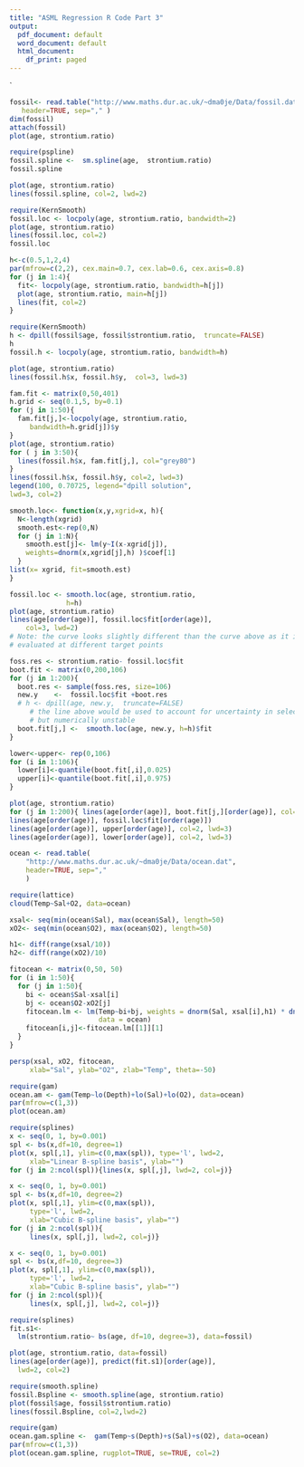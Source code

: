 ```yaml
---
title: "ASML Regression R Code Part 3"
output:
  pdf_document: default
  word_document: default
  html_document:
    df_print: paged
---
```

`

```r
fossil<- read.table("http://www.maths.dur.ac.uk/~dma0je/Data/fossil.dat",
   header=TRUE, sep="," ) 
dim(fossil)
attach(fossil)
plot(age, strontium.ratio)
```

```r
require(pspline)
fossil.spline <-  sm.spline(age,  strontium.ratio)
fossil.spline

plot(age, strontium.ratio)
lines(fossil.spline, col=2, lwd=2)
```

```r
require(KernSmooth)
fossil.loc <- locpoly(age, strontium.ratio, bandwidth=2)
plot(age, strontium.ratio)
lines(fossil.loc, col=2)
fossil.loc
```


```r
h<-c(0.5,1,2,4)
par(mfrow=c(2,2), cex.main=0.7, cex.lab=0.6, cex.axis=0.8)
for (j in 1:4){
  fit<- locpoly(age, strontium.ratio, bandwidth=h[j])
  plot(age, strontium.ratio, main=h[j])
  lines(fit, col=2)
}  
```

```r
require(KernSmooth)
h <- dpill(fossil$age, fossil$strontium.ratio,  truncate=FALSE)
h
fossil.h <- locpoly(age, strontium.ratio, bandwidth=h)
```

```r
plot(age, strontium.ratio)
lines(fossil.h$x, fossil.h$y,  col=3, lwd=3)
```

```r
fam.fit <- matrix(0,50,401)
h.grid <- seq(0.1,5, by=0.1)
for (j in 1:50){
  fam.fit[j,]<-locpoly(age, strontium.ratio,
     bandwidth=h.grid[j])$y
}
plot(age, strontium.ratio)
for ( j in 3:50){
  lines(fossil.h$x, fam.fit[j,], col="grey80")
}
lines(fossil.h$x, fossil.h$y, col=2, lwd=3)
legend(100, 0.70725, legend="dpill solution",
lwd=3, col=2)
```

```r
smooth.loc<- function(x,y,xgrid=x, h){
  N<-length(xgrid)
  smooth.est<-rep(0,N)
  for (j in 1:N){
    smooth.est[j]<- lm(y~I(x-xgrid[j]),
    weights=dnorm(x,xgrid[j],h) )$coef[1]
  }
list(x= xgrid, fit=smooth.est)
}

fossil.loc <- smooth.loc(age, strontium.ratio,
              h=h)
plot(age, strontium.ratio)
lines(age[order(age)], fossil.loc$fit[order(age)], 
    col=3, lwd=2)
# Note: the curve looks slightly different than the curve above as it is 
# evaluated at different target points
```

```r
foss.res <- strontium.ratio- fossil.loc$fit
boot.fit <- matrix(0,200,106)
for (j in 1:200){
  boot.res <- sample(foss.res, size=106)
  new.y    <-  fossil.loc$fit +boot.res
  # h <- dpill(age, new.y,  truncate=FALSE)
     # the line above would be used to account for uncertainty in selection of h
     # but numerically unstable
  boot.fit[j,] <-  smooth.loc(age, new.y, h=h)$fit
}    

lower<-upper<- rep(0,106)
for (i in 1:106){
  lower[i]<-quantile(boot.fit[,i],0.025)
  upper[i]<-quantile(boot.fit[,i],0.975)
}

plot(age, strontium.ratio)
for (j in 1:200){ lines(age[order(age)], boot.fit[j,][order(age)], col="grey")}
lines(age[order(age)], fossil.loc$fit[order(age)])
lines(age[order(age)], upper[order(age)], col=2, lwd=3)
lines(age[order(age)], lower[order(age)], col=2, lwd=3)

```

```r
ocean <- read.table(
    "http://www.maths.dur.ac.uk/~dma0je/Data/ocean.dat", 
    header=TRUE, sep=","
    )
```


```r
require(lattice)
cloud(Temp~Sal+O2, data=ocean)
```


```r

xsal<- seq(min(ocean$Sal), max(ocean$Sal), length=50)
xO2<- seq(min(ocean$O2), max(ocean$O2), length=50)

h1<- diff(range(xsal/10))
h2<- diff(range(xO2)/10)

fitocean <- matrix(0,50, 50)
for (i in 1:50){
  for (j in 1:50){
    bi <- ocean$Sal-xsal[i]
    bj <- ocean$O2-xO2[j]
    fitocean.lm <- lm(Temp~bi+bj, weights = dnorm(Sal, xsal[i],h1) * dnorm(O2, xO2[j],h2), 
                      data = ocean)
    fitocean[i,j]<-fitocean.lm[[1]][1]
  }
}

persp(xsal, xO2, fitocean, 
     xlab="Sal", ylab="O2", zlab="Temp", theta=-50)

```

```r
require(gam)
ocean.am <- gam(Temp~lo(Depth)+lo(Sal)+lo(O2), data=ocean)
par(mfrow=c(1,3))
plot(ocean.am)

```

```r
require(splines)
x <- seq(0, 1, by=0.001)
spl <- bs(x,df=10, degree=1)
plot(x, spl[,1], ylim=c(0,max(spl)), type='l', lwd=2,  
     xlab="Linear B-spline basis", ylab="")
for (j in 2:ncol(spl)){lines(x, spl[,j], lwd=2, col=j)}

```

```r
x <- seq(0, 1, by=0.001)
spl <- bs(x,df=10, degree=2)
plot(x, spl[,1], ylim=c(0,max(spl)), 
     type='l', lwd=2,  
     xlab="Cubic B-spline basis", ylab="")
for (j in 2:ncol(spl)){
     lines(x, spl[,j], lwd=2, col=j)}
```

```r
x <- seq(0, 1, by=0.001)
spl <- bs(x,df=10, degree=3)
plot(x, spl[,1], ylim=c(0,max(spl)), 
     type='l', lwd=2, 
     xlab="Cubic B-spline basis", ylab="")
for (j in 2:ncol(spl)){
     lines(x, spl[,j], lwd=2, col=j)}

```

```r
require(splines)
fit.s1<-
  lm(strontium.ratio~ bs(age, df=10, degree=3), data=fossil) 

plot(age, strontium.ratio, data=fossil)
lines(age[order(age)], predict(fit.s1)[order(age)], 
  lwd=2, col=2)

```


```r
require(smooth.spline)
fossil.Bspline <- smooth.spline(age, strontium.ratio)
plot(fossil$age, fossil$strontium.ratio)
lines(fossil.Bspline, col=2,lwd=2)
```


```r
require(gam)
ocean.gam.spline <-  gam(Temp~s(Depth)+s(Sal)+s(O2), data=ocean)
par(mfrow=c(1,3))
plot(ocean.gam.spline, rugplot=TRUE, se=TRUE, col=2)
```

